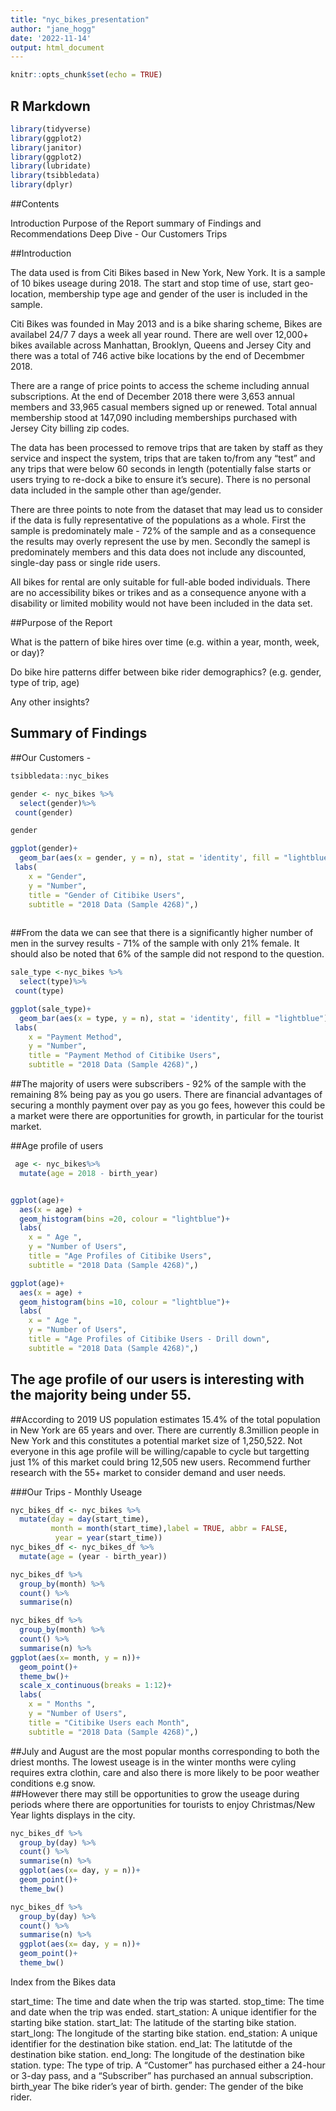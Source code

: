 ```yaml
---
title: "nyc_bikes_presentation"
author: "jane_hogg"
date: '2022-11-14'
output: html_document
---
```


```r
knitr::opts_chunk$set(echo = TRUE)
```

## R Markdown



```r
library(tidyverse)
library(ggplot2)
library(janitor)
library(ggplot2)
library(lubridate)
library(tsibbledata)
library(dplyr)
```
##Contents

Introduction
Purpose of the Report
summary of Findings and Recommendations
Deep Dive - 
  Our Customers
  Trips




##Introduction

The data used is from Citi Bikes based in New York, New York.  It is a sample of 10 bikes useage during 2018.  The start and stop time of use, start geo-location, membership type age and gender of the user is included in the sample.

Citi Bikes was founded in May 2013 and is a bike sharing scheme,  Bikes are availabel 24/7 7 days a week all year round.  There are well over 12,000+ bikes available across Manhattan, Brooklyn, Queens and Jersey City and there was a total of 746 active bike locations by the end of Decembmer 2018.

There are a range of price points to access the scheme including annual subscriptions.  At the end of December 2018 there were 3,653 annual members and 33,965 casual members signed up or renewed. Total
annual membership stood at 147,090 including memberships purchased with Jersey City billing zip codes.

The data has been processed to remove trips that are taken by staff as they service and inspect the system, trips that are taken to/from any “test” and any trips that were below 60 seconds in length (potentially false starts or users trying to re-dock a bike to ensure it's secure).  There is no personal data included in the sample other than age/gender. 

There are three points to note from the dataset that may lead us to consider if the data is fully representative of the populations as a whole. First the sample is predominately male - 72% of the sample and as a consequence the results may overly represent the use by men.  Secondly the samepl is predominately  members and this data does not include any discounted, single-day pass or single ride users.  

All bikes for rental are only suitable for full-able boded individuals.  There are no accessibility bikes or trikes and as a consequence anyone with a disability or limited mobility would not have been included in the data set.



##Purpose of the Report

What is the pattern of bike hires over time (e.g. within a year, month, week, or day)?

Do bike hire patterns differ between bike rider demographics? (e.g. gender, type of trip, age)

Any other insights?

## Summary of Findings






##Our Customers - 

```r
tsibbledata::nyc_bikes
```



```r
gender <- nyc_bikes %>% 
  select(gender)%>%
 count(gender)

gender

```
```r
ggplot(gender)+
  geom_bar(aes(x = gender, y = n), stat = 'identity', fill = "lightblue")+
 labs(
    x = "Gender",
    y = "Number",
    title = "Gender of Citibike Users",
    subtitle = "2018 Data (Sample 4268)",)
    
```

##From the data we can see that there is a significantly higher number of men in the survey results  - 71% of the sample with only 21% female.  It should also be noted that 6% of the sample did not respond to the question.




```r
sale_type <-nyc_bikes %>% 
  select(type)%>%
 count(type)

```

```r
ggplot(sale_type)+
  geom_bar(aes(x = type, y = n), stat = 'identity', fill = "lightblue")+
 labs(
    x = "Payment Method",
    y = "Number",
    title = "Payment Method of Citibike Users",
    subtitle = "2018 Data (Sample 4268)",)
```

##The majority of users were subscribers - 92% of the sample with the remaining 8% being pay as you go users.  There are financial advantages of securing a monthly payment over pay as you go fees, however this could be a market were there are opportunities for growth, in particular for the tourist market.


##Age profile of users

```r
 age <- nyc_bikes%>%
  mutate(age = 2018 - birth_year)



```





```r
ggplot(age)+
  aes(x = age) +
  geom_histogram(bins =20, colour = "lightblue")+
  labs(
    x = " Age ",
    y = "Number of Users",
    title = "Age Profiles of Citibike Users",
    subtitle = "2018 Data (Sample 4268)",)


```

```r
ggplot(age)+
  aes(x = age) +
  geom_histogram(bins =10, colour = "lightblue")+
  labs(
    x = " Age ",
    y = "Number of Users",
    title = "Age Profiles of Citibike Users - Drill down",
    subtitle = "2018 Data (Sample 4268)",)
```

## The age profile of our users is interesting with the majority being under 55.  
##According to 2019 US population estimates 15.4% of the total population in New York are 65 years and over.  There are currently 8.3million people in New York and this constitutes a potential market size of 1,250,522.  Not everyone in this age profile will be willing/capable to cycle but targetting just 1% of this market could bring 12,505 new users. Recommend further research with the 55+ market to consider demand and user needs.


###Our Trips - Monthly Useage


```r
nyc_bikes_df <- nyc_bikes %>%
  mutate(day = day(start_time),
         month = month(start_time),label = TRUE, abbr = FALSE,
          year = year(start_time))
nyc_bikes_df <- nyc_bikes_df %>%
  mutate(age = (year - birth_year))
```



```r
nyc_bikes_df %>%
  group_by(month) %>%
  count() %>%
  summarise(n) 
```



```r

nyc_bikes_df %>%
  group_by(month) %>%
  count() %>%
  summarise(n) %>%
ggplot(aes(x= month, y = n))+
  geom_point()+
  theme_bw()+
  scale_x_continuous(breaks = 1:12)+
  labs(
    x = " Months ",
    y = "Number of Users",
    title = "Citibike Users each Month",
    subtitle = "2018 Data (Sample 4268)",)

```

##July and August are the most popular months corresponding to both the driest months.  The lowest useage is in the winter months were cyling requires extra clothin, care and also there is more likely to be poor weather conditions e.g snow.  
##However there may still be opportunities to grow the useage during periods where there are opportunities for tourists to enjoy Christmas/New Year lights displays in the city.

```r
nyc_bikes_df %>%
  group_by(day) %>%
  count() %>%
  summarise(n) %>%
  ggplot(aes(x= day, y = n))+
  geom_point()+
  theme_bw()
```


```r
nyc_bikes_df %>%
  group_by(day) %>%
  count() %>%
  summarise(n) %>%
  ggplot(aes(x= day, y = n))+
  geom_point()+
  theme_bw()
```







Index from the Bikes data

start_time:	The time and date when the trip was started.
stop_time:	The time and date when the trip was ended.
start_station:	A unique identifier for the starting bike station.
start_lat:	The latitude of the starting bike station.
start_long:	The longitude of the starting bike station.
end_station:	A unique identifier for the destination bike station.
end_lat:	The latitutde of the destination bike station.
end_long:	The longitude of the destination bike station.
type:	The type of trip. A "Customer" has purchased either a 24-hour or 3-day pass, and a "Subscriber" has purchased an annual subscription.
birth_year	The bike rider's year of birth.
gender:	The gender of the bike rider.
